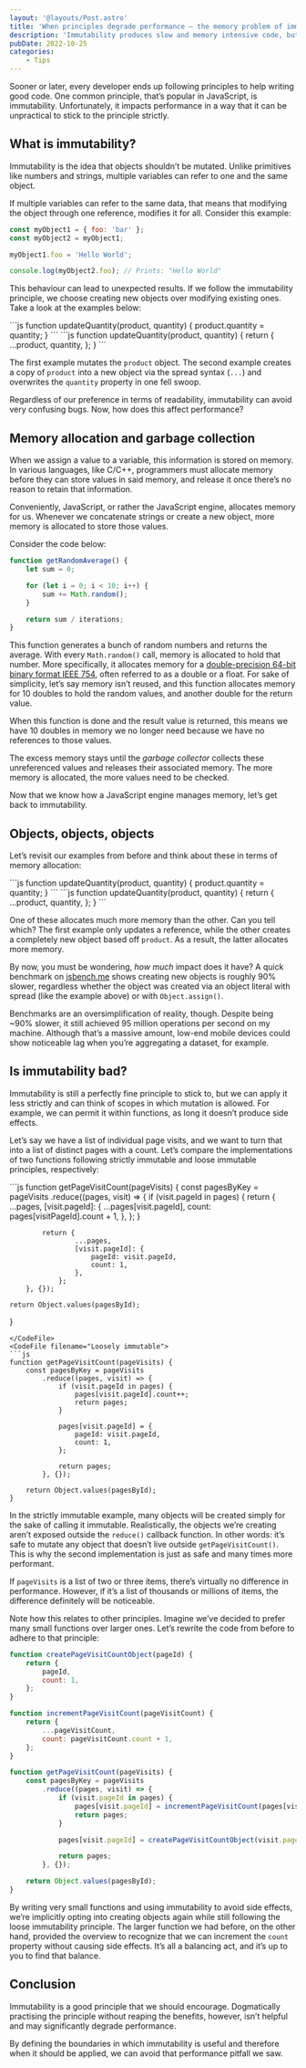 ```yaml
---
layout: '@layouts/Post.astro'
title: 'When principles degrade performance — the memory problem of immutability'
description: 'Immutability produces slow and memory intensive code, but the fix is easy'
pubDate: 2022-10-25
categories:
	- Tips
---
```



Sooner or later, every developer ends up following principles to help writing good code. One common principle, that’s popular in JavaScript, is immutability. Unfortunately, it impacts performance in a way that it can be unpractical to stick to the principle strictly.

## What is immutability?

Immutability is the idea that objects shouldn’t be mutated. Unlike primitives like numbers and strings, multiple variables can refer to one and the same object.

If multiple variables can refer to the same data, that means that modifying the object through one reference, modifies it for all. Consider this example:

```js
const myObject1 = { foo: 'bar' };
const myObject2 = myObject1;

myObject1.foo = 'Hello World';

console.log(myObject2.foo); // Prints: "Hello World"
```

This behaviour can lead to unexpected results. If we follow the immutability principle, we choose creating new objects over modifying existing ones. Take a look at the examples below:

<CodeVersus>
<CodeFile filename="Mutation">
```js
function updateQuantity(product, quantity) {
	product.quantity = quantity;
}
```
</CodeFile>
<CodeFile filename="Immutability through creation">
```js
function updateQuantity(product, quantity) {
	return {
		...product,
		quantity,
	};
}
```
</CodeFile>
</CodeVersus>

The first example mutates the `product` object. The second example creates a copy of `product` into a new object via the spread syntax (`...`) and overwrites the `quantity` property in one fell swoop.

Regardless of our preference in terms of readability, immutability can avoid very confusing bugs. Now, how does this affect performance?

## Memory allocation and garbage collection

When we assign a value to a variable, this information is stored on memory.
In various languages, like C/C++, programmers must allocate memory before they can store values in said memory, and release it once there’s no reason to retain that information.

Conveniently, JavaScript, or rather the JavaScript engine, allocates memory for us. Whenever we concatenate strings or create a new object, more memory is allocated to store those values.

Consider the code below:

```js
function getRandomAverage() {
	let sum = 0;

	for (let i = 0; i < 10; i++) {
		sum += Math.random();
	}

	return sum / iterations;
}
```

This function generates a bunch of random numbers and returns the average. With every `Math.random()` call, memory is allocated to hold that number. More specifically, it allocates memory for a [double-precision 64-bit binary format IEEE 754](https://developer.mozilla.org/en-US/docs/Web/JavaScript/Reference/Global_Objects/Number#number_encoding), often referred to as a double or a float. For sake of simplicity, let’s say memory isn’t reused, and this function allocates memory for 10 doubles to hold the random values, and another double for the return value.

When this function is done and the result value is returned, this means we have 10 doubles in memory we no longer need because we have no references to those values.

The excess memory stays until the _garbage collector_ collects these unreferenced values and releases their associated memory. The more memory is allocated, the more values need to be checked.

Now that we know how a JavaScript engine manages memory, let’s get back to immutability.

## Objects, objects, objects

Let’s revisit our examples from before and think about these in terms of memory allocation:

<CodeVersus>
<CodeFile filename="Mutation">
```js
function updateQuantity(product, quantity) {
	product.quantity = quantity;
}
```
</CodeFile>
<CodeFile filename="Immutability through creation">
```js
function updateQuantity(product, quantity) {
	return {
		...product,
		quantity,
	};
}
```
</CodeFile>
</CodeVersus>

One of these allocates much more memory than the other. Can you tell which? The first example only updates a reference, while the other creates a completely new object based off `product`. As a result, the latter allocates more memory.

By now, you must be wondering, _how much_ impact does it have? A quick benchmark on [jsbench.me](https://jsbench.me) shows creating new objects is roughly 90% slower, regardless whether the object was created via an object literal with spread (like the example above) or with `Object.assign()`.

Benchmarks are an oversimplification of reality, though. Despite being ~90% slower, it still achieved 95 million operations per second on my machine. Although that’s a massive amount, low-end mobile devices could show noticeable lag when you’re aggregating a dataset, for example.

## Is immutability bad?

Immutability is still a perfectly fine principle to stick to, but we can apply it less strictly and can think of scopes in which mutation is allowed. For example, we can permit it within functions, as long it doesn’t produce side effects.

Let’s say we have a list of individual page visits, and we want to turn that into a list of distinct pages with a count. Let’s compare the implementations of two functions following strictly immutable and loose immutable principles, respectively:

<CodeVersus>
<CodeFile filename="Strictly immutable">
```js
function getPageVisitCount(pageVisits) {
	const pagesByKey = pageVisits
		.reduce((pages, visit) => {
			if (visit.pageId in pages) {
				return {
					...pages,
					[visit.pageId]: {
						...pages[visit.pageId],
						count: pages[visitPageId].count + 1,
					},
				};
			}

			return {
					...pages,
					[visit.pageId]: {
						pageId: visit.pageId,
						count: 1,
					},
				};
		}, {});

	return Object.values(pagesById);
}
```
</CodeFile>
<CodeFile filename="Loosely immutable">
```js
function getPageVisitCount(pageVisits) {
	const pagesByKey = pageVisits
		.reduce((pages, visit) => {
			if (visit.pageId in pages) {
				pages[visit.pageId].count++;
				return pages;
			}

			pages[visit.pageId] = {
				pageId: visit.pageId,
				count: 1,
			};

			return pages;
		}, {});

	return Object.values(pagesById);
}
```
</CodeFile>
</CodeVersus>

In the strictly immutable example, many objects will be created simply for the sake of calling it immutable. Realistically, the objects we’re creating aren’t exposed outside the `reduce()` callback function. In other words: it’s safe to mutate any object that doesn’t live outside `getPageVisitCount()`. This is why the second implementation is just as safe and many times more performant.

If `pageVisits` is a list of two or three items, there’s virtually no difference in performance. However, if it’s a list of thousands or millions of items, the difference definitely will be noticeable.

Note how this relates to other principles. Imagine we’ve decided to prefer many small functions over larger ones. Let’s rewrite the code from before to adhere to that principle:

```js
function createPageVisitCountObject(pageId) {
	return {
		pageId,
		count: 1,
	};
}

function incrementPageVisitCount(pageVisitCount) {
	return {
		...pageVisitCount,
		count: pageVisitCount.count + 1,
	};
}

function getPageVisitCount(pageVisits) {
	const pagesByKey = pageVisits
		.reduce((pages, visit) => {
			if (visit.pageId in pages) {
				pages[visit.pageId] = incrementPageVisitCount(pages[visit.pageId]);
				return pages;
			}

			pages[visit.pageId] = createPageVisitCountObject(visit.pageId);

			return pages;
		}, {});

	return Object.values(pagesById);
}
```

By writing very small functions and using immutability to avoid side effects, we’re implicitly opting into creating objects again while still following the loose immutability principle. The larger function we had before, on the other hand, provided the overview to recognize that we can increment the `count` property without causing side effects. It’s all a balancing act, and it’s up to you to find that balance.

## Conclusion

Immutability is a good principle that we should encourage. Dogmatically practising the principle without reaping the benefits, however, isn’t helpful and may significantly degrade performance.

By defining the boundaries in which immutability is useful and therefore when it should be applied, we can avoid that performance pitfall we saw.

